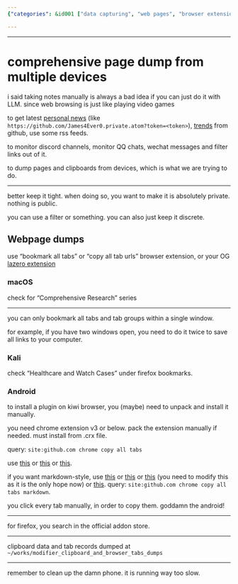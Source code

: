 ```yaml
---
{"categories": &id001 ["data capturing", "web pages", "browser extensions", "privacy", "Comprehensive Research series", "Chrome", "Firefox"], "category": "Data Capture", "date": "2023-12-22 23:52:59", "description": "This article discusses methods for capturing data from web pages and chat messages while ensuring privacy. It covers browser extensions like the 'Comprehensive Research' series, copying tabs as Markdown in Chrome and Firefox, addressing an Android issue, and providing file path information.", "tags": *id001, "title": "comprehensive page dump from multiple devices"}

---
```


------

# comprehensive page dump from multiple devices

i said taking notes manually is always a bad idea if you can just do it with LLM. since web browsing is just like playing video games

to get latest [personal news](https://blog.feeds.pub/github-rss.html) (like `https://github.com/James4Ever0.private.atom?token=<token>`), [trends](https://github.com/DIYgod/RSSHub) from github, use some rss feeds.

to monitor discord channels, monitor QQ chats, wechat messages and filter links out of it.

to dump pages and clipboards from devices, which is what we are trying to do.

----

better keep it tight. when doing so, you want to make it is absolutely private. nothing is public.

you can use a filter or something. you can also just keep it discrete.

## Webpage dumps

use "bookmark all tabs" or "copy all tab urls" browser extension, or your OG [lazero extension](https://gitee.com/x00e0d991e368/metalazero/tree/master/browser_plugin)

### macOS

check for "Comprehensive Research" series

----

you can only bookmark all tabs and tab groups within a single window.

for example, if you have two windows open, you need to do it twice to save all links to your computer.

### Kali

check "Healthcare and Watch Cases" under firefox bookmarks.

### Android

to install a plugin on kiwi browser, you (maybe) need to unpack and install it manually.

you need chrome extension v3 or below. pack the extension manually if needed. must install from .crx file.

query: `site:github.com chrome copy all tabs`

use [this](https://github.com/georgemandis/copy-open-tabs-urls) or [this](https://github.com/charlesbrandt/copy_all_tabs) or [this](https://github.com/teddywing/chrome-copy-urls-from-all-tabs).

if you want markdown-style, use [this](https://github.com/yorkxin/copy-as-markdown) or [this](https://github.com/JannesMeyer/TabAttack) or [this](https://github.com/tsushiy/copy-tabs-as-markdown) (you need to modify this as it is the only hope now) or [this](https://github.com/zaki-yama/copy-title-and-url-as-markdown). query: `site:github.com chrome copy all tabs markdown`.

you click every tab manually, in order to copy them. goddamn the android!

----

for firefox, you search in the official addon store.

----

clipboard data and tab records dumped at `~/works/modifier_clipboard_and_browser_tabs_dumps`

----

remember to clean up the damn phone. it is running way too slow.
